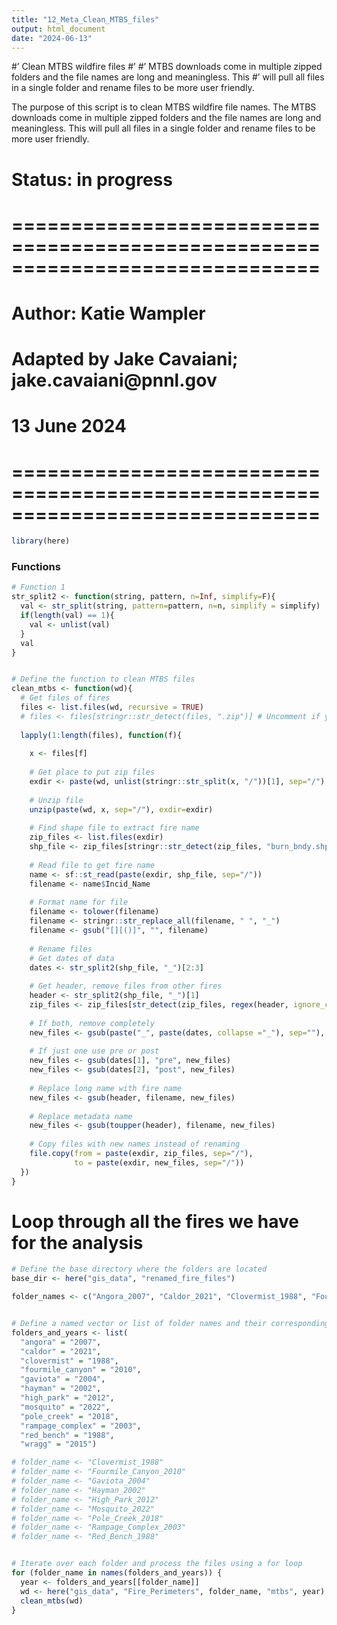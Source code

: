 ```yaml
---
title: "12_Meta_Clean_MTBS_files"
output: html_document
date: "2024-06-13"
---
```


#' Clean MTBS wildfire files 
#' 
#' MTBS downloads come in multiple zipped folders and the file names are long and meaningless. This 
#' will pull all files in a single folder and rename files to be more user friendly. 

The purpose of this script is to clean MTBS wildfire file names. The MTBS downloads come in multiple zipped folders and the file names are long and meaningless. This will pull all files in a single folder and rename files to be more user friendly. 

# Status: in progress

# ==============================================================================
# Author: Katie Wampler
#     Adapted by Jake Cavaiani; jake.cavaiani@pnnl.gov
# 13 June 2024
# ==============================================================================

```r
library(here)

```
### Functions
```r
# Function 1
str_split2 <- function(string, pattern, n=Inf, simplify=F){
  val <- str_split(string, pattern=pattern, n=n, simplify = simplify)
  if(length(val) == 1){
    val <- unlist(val)
  }
  val
}


# Define the function to clean MTBS files
clean_mtbs <- function(wd){
  # Get files of fires 
  files <- list.files(wd, recursive = TRUE)  
  # files <- files[stringr::str_detect(files, ".zip")] # Uncomment if you have zipped files
  
  lapply(1:length(files), function(f){
    
    x <- files[f]
    
    # Get place to put zip files
    exdir <- paste(wd, unlist(stringr::str_split(x, "/"))[1], sep="/")
    
    # Unzip file
    unzip(paste(wd, x, sep="/"), exdir=exdir)
    
    # Find shape file to extract fire name
    zip_files <- list.files(exdir)
    shp_file <- zip_files[stringr::str_detect(zip_files, "burn_bndy.shp")]
    
    # Read file to get fire name 
    name <- sf::st_read(paste(exdir, shp_file, sep="/"))
    filename <- name$Incid_Name
    
    # Format name for file 
    filename <- tolower(filename)
    filename <- stringr::str_replace_all(filename, " ", "_")
    filename <- gsub("[][()]", "", filename) 
    
    # Rename files 
    # Get dates of data 
    dates <- str_split2(shp_file, "_")[2:3]
    
    # Get header, remove files from other fires 
    header <- str_split2(shp_file, "_")[1]
    zip_files <- zip_files[str_detect(zip_files, regex(header, ignore_case=TRUE))]
    
    # If both, remove completely 
    new_files <- gsub(paste("_", paste(dates, collapse ="_"), sep=""), "", zip_files)
    
    # If just one use pre or post 
    new_files <- gsub(dates[1], "pre", new_files)
    new_files <- gsub(dates[2], "post", new_files)
    
    # Replace long name with fire name 
    new_files <- gsub(header, filename, new_files)
    
    # Replace metadata name 
    new_files <- gsub(toupper(header), filename, new_files)
    
    # Copy files with new names instead of renaming
    file.copy(from = paste(exdir, zip_files, sep="/"), 
              to = paste(exdir, new_files, sep="/"))
  })
}
```

# Loop through all the fires we have for the analysis
```r
# Define the base directory where the folders are located
base_dir <- here("gis_data", "renamed_fire_files")

folder_names <- c("Angora_2007", "Caldor_2021", "Clovermist_1988", "Fourmile_Canyon_2010", "Gaviota_2004", "Hayman_2002", "High_Park_2012", "Mosquito_2022", "Pole_Creek_2018", "Rampage_Complex_2003","Red_Bench_1988", "Wragg_2015") # 12 fires


# Define a named vector or list of folder names and their corresponding years
folders_and_years <- list(
  "angora" = "2007",
  "caldor" = "2021",
  "clovermist" = "1988",
  "fourmile_canyon" = "2010",
  "gaviota" = "2004",
  "hayman" = "2002",
  "high_park" = "2012",
  "mosquito" = "2022",
  "pole_creek" = "2018",
  "rampage_complex" = "2003",
  "red_bench" = "1988",
  "wragg" = "2015")

# folder_name <- "Clovermist_1988"
# folder_name <- "Fourmile_Canyon_2010"
# folder_name <- "Gaviota_2004"
# folder_name <- "Hayman_2002"
# folder_name <- "High_Park_2012"
# folder_name <- "Mosquito_2022"
# folder_name <- "Pole_Creek_2018"
# folder_name <- "Rampage_Complex_2003"
# folder_name <- "Red_Bench_1988"


# Iterate over each folder and process the files using a for loop
for (folder_name in names(folders_and_years)) {
  year <- folders_and_years[[folder_name]]
  wd <- here("gis_data", "Fire_Perimeters", folder_name, "mtbs", year)
  clean_mtbs(wd)
}



```

